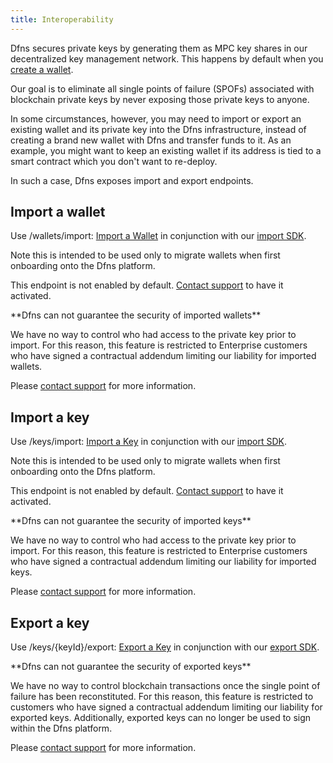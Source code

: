 ```yaml
---
title: Interoperability
---
```



Dfns secures private keys by generating them as MPC key shares in our decentralized key management network.  This happens by default when you [create a wallet](/api-reference/wallets/create-wallet). 

Our goal is to eliminate all single points of failure (SPOFs) associated with blockchain private keys by never exposing those private keys to anyone.

In some circumstances, however, you may need to import or export an existing wallet and its private key into the Dfns infrastructure, instead of creating a brand new wallet with Dfns and transfer funds to it. As an example, you might want to keep an existing wallet if its address is tied to a smart contract which you don't want to re-deploy.


In such a case, Dfns exposes import and export endpoints. 


## Import a wallet


Use <Post>/wallets/import</Post>: [Import a Wallet](/api-reference/wallets/import-wallet)
 in conjunction with our [import SDK](https://github.com/dfns/dfns-sdk-ts/tree/m/examples/sdk/import-wallet).   
 
Note this is intended to be used only to migrate wallets when first onboarding onto the Dfns platform.

<Info>This endpoint is not enabled by default. [Contact support](https://support.dfns.co)  to have it activated.</Info>





<Danger>
**Dfns can not guarantee the security of imported wallets**

We have no way to control who had access to the private key prior to import.  For this reason, this feature is restricted to Enterprise customers who have signed a contractual addendum limiting our liability for imported wallets. 

Please [contact support](https://support.dfns.co) for more information.
</Danger>

## Import a key

Use <Post>/keys/import</Post>: [Import a Key](/api-reference/keys/import-key)
 in conjunction with our [import SDK](https://github.com/dfns/dfns-sdk-ts/tree/m/examples/sdk/import-wallet).   
 
Note this is intended to be used only to migrate wallets when first onboarding onto the Dfns platform.

<Info>This endpoint is not enabled by default. [Contact support](https://support.dfns.co)  to have it activated.</Info>





<Danger>
**Dfns can not guarantee the security of imported keys**

We have no way to control who had access to the private key prior to import.  For this reason, this feature is restricted to Enterprise customers who have signed a contractual addendum limiting our liability for imported keys. 

Please [contact support](https://support.dfns.co) for more information.
</Danger>

## Export a key

Use <Post>/keys/\{keyId\}/export</Post>: [Export a Key](/api-reference/keys/export-key)
 in conjunction with our [export SDK](https://github.com/dfns/dfns-sdk-ts/tree/m/examples/sdk/export-wallet).

<Danger>
**Dfns can not guarantee the security of exported keys**

We have no way to control blockchain transactions once the single point of failure has been reconstituted.  For this reason, this feature is restricted to customers who have signed a contractual addendum limiting our liability for exported keys.  Additionally, exported keys can no longer be used to sign within the Dfns platform. 

Please [contact support](https://support.dfns.co) for more information.
</Danger>